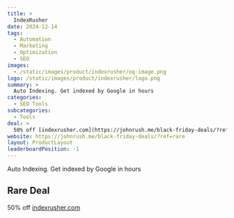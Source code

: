 ```yaml
---
title: >
  IndexRusher
date: 2024-12-14
tags:
  - Automation
  - Marketing
  - Optimization
  - SEO
images:
  - /static/images/product/indexrusher/og-image.png
logo: /static/images/product/indexrusher/logo.png
summary: >
  Auto Indexing. Get indexed by Google in hours
categories:
  - SEO Tools
subcategories:
  - Tools
deal: >
  50% off [indexrusher.com](https://johnrush.me/black-friday-deals/?ref=rare)
website: https://johnrush.me/black-friday-deals/?ref=rare
layout: ProductLayout
leaderboardPosition: -1
---
```

Auto Indexing. Get indexed by Google in hours

## Rare Deal

50% off [indexrusher.com](https://johnrush.me/black-friday-deals/?ref=rare)
